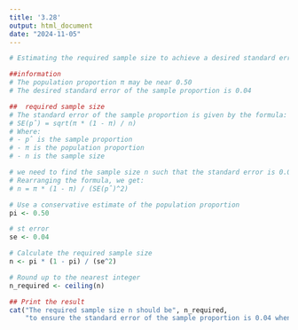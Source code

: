 ```yaml
---
title: '3.28'
output: html_document
date: "2024-11-05"
---
```


```r
# Estimating the required sample size to achieve a desired standard error for the sample proportion

##information
# The population proportion π may be near 0.50
# The desired standard error of the sample proportion is 0.04

##  required sample size
# The standard error of the sample proportion is given by the formula:
# SE(p̂) = sqrt(π * (1 - π) / n)
# Where:
# - p̂ is the sample proportion
# - π is the population proportion
# - n is the sample size

# we need to find the sample size n such that the standard error is 0.04
# Rearranging the formula, we get:
# n = π * (1 - π) / (SE(p̂)^2)

# Use a conservative estimate of the population proportion
pi <- 0.50 

# st error
se <- 0.04

# Calculate the required sample size
n <- pi * (1 - pi) / (se^2)

# Round up to the nearest integer
n_required <- ceiling(n)

## Print the result
cat("The required sample size n should be", n_required, 
    "to ensure the standard error of the sample proportion is 0.04 when the population proportion π may be near 0.50.")
```

